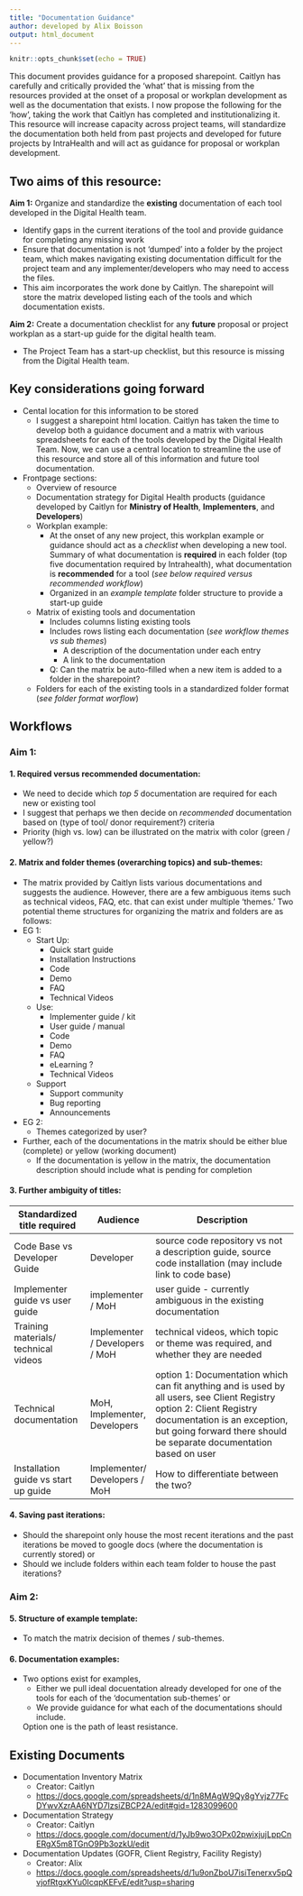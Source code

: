 ```yaml
---
title: "Documentation Guidance"
author: developed by Alix Boisson
output: html_document
---
```


```r
knitr::opts_chunk$set(echo = TRUE)
```

This document provides guidance for a proposed sharepoint. 
Caitlyn has carefully and critically provided the 'what' that is missing from the resources provided at the onset of a proposal or workplan development as well as the documentation that exists. I now propose the following for the 'how', taking the work that Caitlyn has completed and institutionalizing it. This resource will increase capacity across project teams, will standardize the documentation both held from past projects and developed for future projects by IntraHealth and will act as guidance for proposal or workplan development. 

## Two aims of this resource: 
**Aim 1:** 
Organize and standardize the **existing** documentation of each tool developed in the Digital Health team. 

- Identify gaps in the current iterations of the tool and provide guidance for completing any missing work 
- Ensure that documentation is not 'dumped' into a folder by the project team, which makes navigating existing documentation difficult for the project team and any implementer/developers who may need to access the files.
- This aim incorporates the work done by Caitlyn. The sharepoint will store the matrix developed listing each of the tools and which documentation exists. 

**Aim 2:** 
Create a documentation checklist for any **future** proposal or project workplan as a start-up guide for the digital health team. 

- The Project Team has a start-up checklist, but this resource is missing from the Digital Health team. 

## Key considerations going forward

- Cental location for this information to be stored 
  - I suggest a sharepoint html location. Caitlyn has taken the time to develop both a guidance document and a matrix with various spreadsheets for each of the tools developed by the Digital Health Team. Now, we can use a central location to streamline the use of this resource and store all of this information and future tool documentation. 
  
- Frontpage sections: 
  - Overview of resource
  - Documentation strategy for Digital Health products (guidance developed by Caitlyn for **Ministry of Health**, **Implementers**, and **Developers**)
  - Workplan example:
    - At the onset of any new project, this workplan example or guidance should act as a *checklist* when developing a new tool. Summary of what documentation is **required** in each folder (top five documentation required by Intrahealth), what documentation is **recommended** for a tool (*see below required versus recommended workflow*)
    - Organized in an *example template* folder structure to provide a start-up guide
  - Matrix of existing tools and documentation 
    - Includes columns listing existing tools
    - Includes rows listing each documentation (*see workflow themes vs sub themes*) 
      - A description of the documentation under each entry
      - A link to the documentation 
    - Q: Can the matrix be auto-filled when a new item is added to a folder in the sharepoint?
  - Folders for each of the existing tools in a standardized folder format (*see folder format worflow*)
    
## Workflows 

### Aim 1: 

#### 1. Required versus recommended documentation: 

- We need to decide which *top 5* documentation are required for each new or existing tool 
- I suggest that perhaps we then decide on *recommended* documentation based on (type of tool/ donor requirement?) criteria 
- Priority (high vs. low) can be illustrated on the matrix with color (green / yellow?)

#### 2. Matrix and folder themes (overarching topics) and sub-themes: 

- The matrix provided by Caitlyn lists various documentations and suggests the audience. However, there are a few ambiguous items such as technical videos, FAQ, etc. that can exist under multiple 'themes.' Two potential theme structures for organizing the matrix and folders are as follows: 
- EG 1: 
  - Start Up: 
    - Quick start guide
    - Installation Instructions 
    - Code 
    - Demo
    - FAQ
    - Technical Videos 
  - Use: 
    - Implementer guide / kit 
    - User guide / manual 
    - Code 
    - Demo 
    - FAQ 
    - eLearning ?
    - Technical Videos 
  - Support 
    - Support community 
    - Bug reporting 
    - Announcements 
- EG 2:
  - Themes categorized by user?
  
- Further, each of the documentations in the matrix should be either blue (complete) or yellow (working document)
  - If the documentation is yellow in the matrix, the documentation description should include what is pending for completion 

#### 3. Further ambiguity of titles:

| Standardized title required | Audience | Description |
| --------- |------  | ------------------|
| Code Base vs Developer Guide | Developer | source code repository vs not a description guide, source code installation  (may include link to code base) | 
| Implementer guide vs user guide | implementer / MoH | user guide - currently ambiguous in the existing documentation | 
| Training materials/ technical videos | Implementer / Developers / MoH | technical videos, which topic or theme was required, and whether they are needed | 
| Technical documentation | MoH, Implementer, Developers | option 1: Documentation which can fit anything and is used by all users, see Client Registry option 2: Client Registry documentation is an exception, but going forward there should be separate documentation based on user | 
| Installation guide vs start up guide | Implementer/ Developers / MoH | How to differentiate between the two? |

#### 4. Saving past iterations: 

- Should the sharepoint only house the most recent iterations and the past iterations be moved to google docs (where the documentation is currently stored) or 
- Should we include folders within each team folder to house the past iterations?

### Aim 2: 

#### 5. Structure of example template: 

- To match the matrix decision of themes / sub-themes. 

#### 6. Documentation examples: 

- Two options exist for examples, 
  - Either we pull ideal docuentation already developed for one of the tools for each of the 'documentation sub-themes' or 
  - We provide guidance for what each of the documentations should include. 

  Option one is the path of least resistance. 
  
## Existing Documents 

- Documentation Inventory Matrix 
  - Creator: Caitlyn 
  - <https://docs.google.com/spreadsheets/d/1n8MAgW9Qy8gYvjz77FcDYwvXzrAA6NYD7IzsiZBCP2A/edit#gid=1283099600>

- Documentation Strategy
  - Creator: Caitlyn 
  - <https://docs.google.com/document/d/1yJb9wo3OPx02pwixjujLppCnERgX5m8TGnO9Pb3ozkU/edit> 

- Documentation Updates (GOFR, Client Registry, Facility Registy)
  - Creator: Alix 
  - <https://docs.google.com/spreadsheets/d/1u9onZboU7isiTenerxv5pQvjofRtgxKYu0IcqpKEFvE/edit?usp=sharing>



